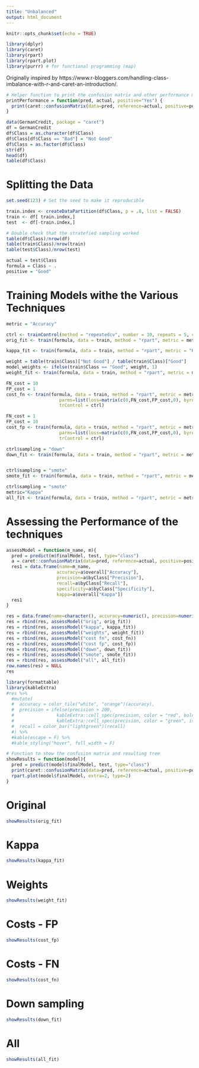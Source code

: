 ```yaml
---
title: "Unbalanced"
output: html_document
---
```


```r
knitr::opts_chunk$set(echo = TRUE)
```


```r
library(dplyr)
library(caret)
library(rpart)
library(rpart.plot)
library(purrr) # for functional programming (map)
```

Originally inspired by https://www.r-bloggers.com/handling-class-imbalance-with-r-and-caret-an-introduction/.

```r
# Helper function to print the confusion matrix and other performance metrics of the models.
printPerformance = function(pred, actual, positive="Yes") {
  print(caret::confusionMatrix(data=pred, reference=actual, positive=positive, dnn=c("Predicted", "Actual")))
}
```


```r
data(GermanCredit, package = "caret")
df = GermanCredit
df$Class = as.character(df$Class)
df$Class[df$Class == "Bad"] = "Not Good" 
df$Class = as.factor(df$Class)
str(df)
head(df)
table(df$Class)
```
# Splitting the Data

```r
set.seed(123) # Set the seed to make it reproducible

train.index <- createDataPartition(df$Class, p = .8, list = FALSE)
train <- df[ train.index,]
test  <- df[-train.index,]

# Double check that the stratefied sampling worked
table(df$Class)/nrow(df)
table(train$Class)/nrow(train)
table(test$Class)/nrow(test)

actual = test$Class
formula = Class ~ .
positive = "Good"
```



# Training Models withe the Various Techniques

```r
metric = "Accuracy"

ctrl <- trainControl(method = "repeatedcv", number = 10, repeats = 5, classProbs = FALSE)
orig_fit <- train(formula, data = train, method = "rpart", metric = metric, trControl = ctrl)

kappa_fit <- train(formula, data = train, method = "rpart", metric = "Kappa", trControl = ctrl)

weight = table(train$Class)["Not Good"] / table(train$Class)["Good"] 
model_weights <- ifelse(train$Class == "Good", weight, 1)
weight_fit <- train(formula, data = train, method = "rpart", metric = metric, weights=model_weights, trControl = ctrl)

FN_cost = 10
FP_cost = 1
cost_fn <- train(formula, data = train, method = "rpart", metric = metric, 
                    parms=list(loss=matrix(c(0,FN_cost,FP_cost,0), byrow=TRUE, nrow=2)), 
                    trControl = ctrl)

FN_cost = 1
FP_cost = 10
cost_fp <- train(formula, data = train, method = "rpart", metric = metric, 
                    parms=list(loss=matrix(c(0,FN_cost,FP_cost,0), byrow=TRUE, nrow=2)), 
                    trControl = ctrl)

ctrl$sampling = "down"
down_fit <- train(formula, data = train, method = "rpart", metric = metric, trControl = ctrl)


ctrl$sampling = "smote"
smote_fit <- train(formula, data = train, method = "rpart", metric = metric, trControl = ctrl)

ctrl$sampling = "smote"
metric="Kappa"
all_fit <- train(formula, data = train, method = "rpart", metric = metric, trControl = ctrl)
```


# Assessing the Performance of the techniques

```r
assessModel = function(m_name, m){
  pred = predict(m$finalModel, test, type="class")
  a = caret::confusionMatrix(data=pred, reference=actual, positive=positive, dnn=c("Predicted", "Actual"))
  res1 = data.frame(name=m_name, 
                   accuracy=a$overall["Accuracy"], 
                   precision=a$byClass["Precision"],
                   recall=a$byClass["Recall"],
                   specificity=a$byClass["Specificity"],
                   kappa=a$overall["Kappa"])
  res1
}

res = data.frame(name=character(), accuracy=numeric(), precision=numeric(), recall=numeric(), specificity=numeric(), kappa=numeric())
res = rbind(res, assessModel("orig", orig_fit))
res = rbind(res, assessModel("kappa", kappa_fit))
res = rbind(res, assessModel("weights", weight_fit))
res = rbind(res, assessModel("cost fn", cost_fn))
res = rbind(res, assessModel("cost fp", cost_fp))
res = rbind(res, assessModel("down", down_fit))
res = rbind(res, assessModel("smote", smote_fit))
res = rbind(res, assessModel("all", all_fit))
row.names(res) = NULL
res
```

```r
library(formattable)
library(kableExtra)
#res %>%
  #mutate(
  #  accuracy = color_tile("white", "orange")(accuracy),
  #  precision = ifelse(precision > 200,
  #                kableExtra::cell_spec(precision, color = "red", bold = T),
  #                kableExtra::cell_spec(precision, color = "green", italic = T)),
  #  recall = color_bar("lightgreen")(recall)
  #) %>%
  #kable(escape = F) %>%
  #kable_styling("hover", full_width = F)

```


```r
# Function to show the confusion matrix and resulting tree
showResults = function(model){
  pred = predict(model$finalModel, test, type="class")
  print(caret::confusionMatrix(data=pred, reference=actual, positive=positive, dnn=c("Predicted", "Actual")))
  rpart.plot(model$finalModel, extra=2, type=2)
}
```

# Original

```r
showResults(orig_fit)
```

# Kappa

```r
showResults(kappa_fit)
```

# Weights

```r
showResults(weight_fit)
```

# Costs - FP

```r
showResults(cost_fp)
```

# Costs - FN

```r
showResults(cost_fn)
```

# Down sampling

```r
showResults(down_fit)
```

# All

```r
showResults(all_fit)
```

